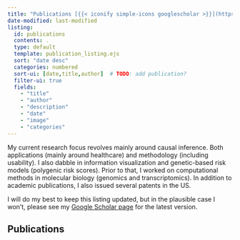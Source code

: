 ```yaml
---
title: "Publications [{{< iconify simple-icons googlescholar >}}](https://scholar.google.com/citations?user=KAzt_pYAAAAJ&hl=en)"
date-modified: last-modified
listing: 
  id: publications
  contents: .
  type: default
  template: publication_listing.ejs
  sort: "date desc"
  categories: numbered
  sort-ui: [date,title,author]  # TODO: add publication?
  filter-ui: true
  fields: 
    - "title"
    - "author"
    - "description"
    - "date"
    - "image"
    - "categories"
---
```


My current research focus revolves mainly around causal inference.
Both applications (mainly around healthcare) and methodology (including usability).
I also dabble in information visualization and genetic-based risk models (polygenic risk scores).
Prior to that, I worked on computational methods in molecular biology (genomics and transcriptomics).
In addition to academic publications, I also issued several patents in the US.

I will do my best to keep this listing updated,
but in the plausible case I won't,
please see my [Google Scholar page](https://scholar.google.com/citations?user=KAzt_pYAAAAJ&hl=en)
for the latest version.

## Publications
<!-- :::{#publications}
::: -->
